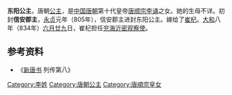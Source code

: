 {{東亞女性歷史人物
| 名稱=东阳公主
| 身份=[[唐朝|唐朝]]公主
| 畫像=
| 說明=
| 姓=李
| 名=
| 封爵=[[公主|公主]]
| 位號=
| 封號=晋康郡主、东阳公主
| 出生年=
| 婚年=
| 逝世年=
| 諡號=
| 墳墓=
| 父親=[[唐顺宗|唐顺宗]][[李诵|李诵]]
| 夫=崔杞
|}}
'''东阳公主'''，唐朝[[公主|公主]]，是[[中国|中国]][[唐朝|唐朝]]第十代皇帝[[唐顺宗|唐顺宗]][[李诵|李诵]]之女。她的生母不详。初封'''信安郡主'''，[[永貞_(唐朝)|永贞]]元年（805年），信安郡主进封东阳公主。嫁给了[[崔杞|崔杞]]。[[大和_(唐朝)|大和]]八年（834年）[[六月廿九|六月廿九]]日，崔杞担任[[兖海观察使|兖海沂密观察使]]。

== 参考资料 ==
*《[[新唐书|新唐书]] 列传第八》
{{唐顺宗皇室}}
{{唐朝人小作品}}
[[Category:李姓|Category:李姓]]
[[Category:唐朝公主|Category:唐朝公主]]
[[Category:唐順宗皇女|Category:唐順宗皇女]]